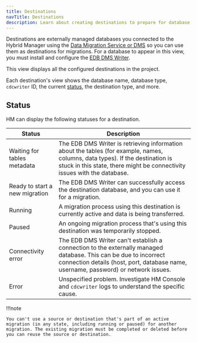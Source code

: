 ```yaml
---
title: Destinations
navTitle: Destinations
description: Learn about creating destinations to prepare for database migrations to Hybrid Manager.
---
```


Destinations are externally managed databases you connected to the Hybrid Manager using the [Data Migration Service or DMS](/edb-postgres-ai/latest/hybrid-manager/using_hybrid_manager/migration/) so you can use them as destinations for migrations. For a database to appear in this view, you must install and configure the [EDB DMS Writer](/edb-postgres-ai/latest/hybrid-manager/using_hybrid_manager/migration/installing2/). 

This view displays all the configured destinations in the project.

Each destination's view shows the database name, database type, `cdcwriter` ID, the current [status](destinations.mdx#status), the destination type, and more.

## Status

HM can display the following statuses for a destination.

| Status                         | Description                                                                                                                                                                                               |
| ------------------------------ | --------------------------------------------------------------------------------------------------------------------------------------------------------------------------------------------------------- |
| Waiting for tables metadata    | The EDB DMS Writer is retrieving information about the tables (for example, names, columns, data types). If the destination is stuck in this state, there might be connectivity issues with the database. |
| Ready to start a new migration | The EDB DMS Writer can successfully access the destination database, and you can use it for a migration.                                                                                                  |
| Running                        | A migration process using this destination is currently active and data is being transferred.                                                                                                             |
| Paused                         | An ongoing migration process that's using this destination was temporarily stopped.                                                                                                                       |
| Connectivity error             | The EDB DMS Writer can't establish a connection to the externally managed database. This can be due to incorrect connection details (host, port, database name, username, password) or network issues.    |
| Error                          | Unspecified problem. Investigate HM Console and `cdcwriter` logs to understand the specific cause.                                                                                                            |

!!!note

    You can't use a source or destination that's part of an active migration (in any state, including running or paused) for another migration. The existing migration must be completed or deleted before you can reuse the source or destination.
